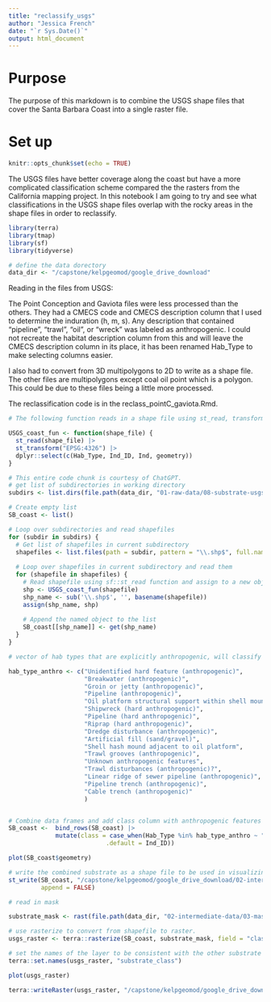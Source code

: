 ```yaml
---
title: "reclassify_usgs"
author: "Jessica French"
date: "`r Sys.Date()`"
output: html_document
---
```

# Purpose

The purpose of this markdown is to combine the USGS shape files that cover the Santa Barbara Coast into a single raster file. 

# Set up 

```r
knitr::opts_chunk$set(echo = TRUE)
```

The USGS files have better coverage along the coast but have a more complicated classification scheme compared the the rasters from the California mapping project. In this notebook I am going to try and see what classifications in the USGS shape files overlap with the rocky areas in the shape files in order to reclassify.

```r
library(terra)
library(tmap)
library(sf)
library(tidyverse)
```

```r
# define the data dorectory
data_dir <- "/capstone/kelpgeomod/google_drive_download"
```

Reading in the files from USGS:

The Point Conception and Gaviota files were less processed than the others. They had a CMECS code and CMECS description column that I used to determine the induration (h, m, s). Any description that contained "pipeline", "trawl", "oil", or "wreck" was labeled as anthropogenic. I could not recreate the habitat description column from this and will leave the CMECS description column in its place, it has been renamed Hab_Type to make selecting columns easier. 

I also had to convert from 3D multipolygons to 2D to write as a shape file. The other files are multipolygons except coal oil point which is a polygon. This could be due to these files being a little more processed. 

The reclassification code is in the reclass_pointC_gaviota.Rmd. 

```r
# The following function reads in a shape file using st_read, transforms the crs to WGS 84 and selects the columns of interest.

USGS_coast_fun <- function(shape_file) {
  st_read(shape_file) |> 
  st_transform("EPSG:4326") |> 
  dplyr::select(c(Hab_Type, Ind_ID, Ind, geometry))  
}

```


```r
# This entire code chunk is courtesy of ChatGPT.
# get list of subdirectories in working directory
subdirs <- list.dirs(file.path(data_dir, "01-raw-data/08-substrate-usgs-seafloormapping-raw/02-usgs-coast/USGS_Coast_shape_files"))

# Create empty list
SB_coast <- list()

# Loop over subdirectories and read shapefiles
for (subdir in subdirs) {
  # Get list of shapefiles in current subdirectory
  shapefiles <- list.files(path = subdir, pattern = "\\.shp$", full.names = TRUE) 
  
  # Loop over shapefiles in current subdirectory and read them
  for (shapefile in shapefiles) {
    # Read shapefile using sf::st_read function and assign to a new object with the name of the shapefile
    shp <- USGS_coast_fun(shapefile)
    shp_name <- sub('\\.shp$', '', basename(shapefile))
    assign(shp_name, shp)
    
    # Append the named object to the list
    SB_coast[[shp_name]] <- get(shp_name)
  }
}

```


```r
# vector of hab types that are explicitly anthropogenic, will classify with an "a". This is already done for point conception and gaviota. These were found by using the unique() function on the Hab_Type column and scrolling through the result. 

hab_type_anthro <- c("Unidentified hard feature (anthropogenic)",
                     "Breakwater (anthropogenic)",
                     "Groin or jetty (anthropogenic)",
                     "Pipeline (anthropogenic)",
                     "Oil platform structural support within shell mound",
                     "Shipwreck (hard anthropogenic)",
                     "Pipeline (hard anthropogenic)",
                     "Riprap (hard anthropogenic)",
                     "Dredge disturbance (anthropogenic)",
                     "Artificial fill (sand/gravel)",
                     "Shell hash mound adjacent to oil platform",
                     "Trawl grooves (anthropogenic)",
                     "Unknown anthropogenic features",
                     "Trawl disturbances (anthropogenic)?",
                     "Linear ridge of sewer pipeline (anthropogenic)",
                     "Pipeline trench (anthropogenic)",
                     "Cable trench (anthropogenic)"
                     )


# Combine data frames and add class column with anthropogenic features labeled a, everything else is the same as Ind_ID column. 
SB_coast <-  bind_rows(SB_coast) |> 
             mutate(class = case_when(Hab_Type %in% hab_type_anthro ~ "a",
                           .default = Ind_ID)) 
```

```r
plot(SB_coast$geometry)

# write the combined substrate as a shape file to be used in visualizing the maxent output. 
st_write(SB_coast, "/capstone/kelpgeomod/google_drive_download/02-intermediate-data/08-substrate-intermediate/usgs-substrate-shape/usgs-substrate.shp", 
         append = FALSE)
```


```r
# read in mask

substrate_mask <- rast(file.path(data_dir, "02-intermediate-data/03-mask-intermediate/habitat-mask.tif"))
```

```r
# use rasterize to convert from shapefile to raster. 
usgs_raster <- terra::rasterize(SB_coast, substrate_mask, field = "class")

# set the names of the layer to be consistent with the other substrate files
terra::set.names(usgs_raster, "substrate_class")

plot(usgs_raster)
```

```r

terra::writeRaster(usgs_raster, "/capstone/kelpgeomod/google_drive_download/02-intermediate-data/08-substrate-intermediate/usgs-coast-substrate.tif", filetype = "GTiff", overwrite = TRUE)
```



